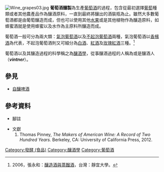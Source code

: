 [[File:Wine_grapes03.jpg|thumb]]
'''葡萄酒釀製'''為生產[[葡萄酒|葡萄酒]]的過程，包含從最初選擇[[葡萄|葡萄]]種類或者其他農產品作為釀酒原料，一直到最終將釀出的酒裝瓶為止。雖然大多數葡萄酒都是由葡萄釀造而成，但也可以使用其他[[水果|水果]]或是其他植物作為釀造原料，如蜂蜜酒就是使用蜂蜜以及水作為主原料所釀造而成。

葡萄酒一般可分為兩大類：[[氣泡酒|氣泡葡萄酒]]以及[[不起泡葡萄酒|不起泡葡萄酒]]兩種，氣泡葡萄酒以[[香檳酒|香檳酒]]為代表，不起泡葡萄酒則又可細分為[[白酒|白酒]]、[[紅酒|紅酒]]及[[桃紅葡萄酒|玫瑰紅酒]]三種。<ref>2006，張永和：[http://beaver.ncnu.edu.tw/projects/emag/article/200603/%E9%87%80%E9%80%A0%E9%85%92%E8%88%87%E8%92%B8%E9%A4%BE%E9%85%92.pdf 釀造酒與蒸餾酒]，台灣：靜宜大學。</ref>

葡萄酒以及其釀造過程的科學稱之為[[釀酒學|釀酒學]]，從事釀酒過程的人稱為{{link-en|釀酒師|Winemaker}}或是釀酒人（'''''vintner'''''）。

== 參見 ==
* [[自釀啤酒|自釀啤酒]]

== 參考資料 ==
*腳註
<div class="references-small">
{{reflist|2}}
</div>

*文獻{{Refbegin}}
*# Thomas Pinney, ''The Makers of American Wine: A Record of Two Hundred Years.'' Berkeley, CA: University of California Press, 2012.

{{葡萄酒的釀製工藝|state = collapsed}}
{{葡萄酒|state = collapsed}}
{{酒精飲料|state = collapsed}}

{{Authority control}}
[[Category:發酵_(食品)|Category:發酵 (食品)]]
[[Category:釀酒學|Category:釀酒學]]
[[Category:葡萄酒|Category:葡萄酒]]